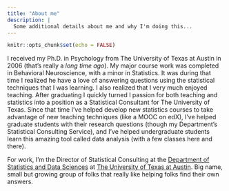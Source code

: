 ```yaml
---
title: "About me"
description: |
  Some additional details about me and why I'm doing this...
---
```


```r
knitr::opts_chunk$set(echo = FALSE)
```

I received my Ph.D. in Psychology from The University of Texas at Austin in 2006 (that's really a *long time ago*). My major course work was completed in Behavioral Neuroscience, with a minor in Statistics. It was during that time I realized he have a love of answering questions using the statistical techniques that I was learning. I also realized that I very much enjoyed teaching. After graduating I quickly turned I passion for both teaching and statistics into a position as a Statistical Consultant for The University of Texas. Since that time I've helped develop new statistics courses to take advantage of new teaching techniques (like a MOOC on edX), I've helped graduate students with their research questions (though my Department's Statistical Consulting Service), and I've helped undergraduate students learn this amazing tool called data analysis (with a few classes here and there).

For work, I'm the Director of Statistical Consulting at the [Department of Statistics and Data Sciences](https://stat.utexas.edu) at [The University of Texas at Austin](https://www.utexas.edu). Big name, small but growing group of folks that really like helping folks find their own answers.